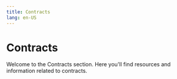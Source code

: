 ```yaml
---
title: Contracts
lang: en-US
---
```



# Contracts

Welcome to the Contracts section. Here you'll find resources and information related to contracts.

<Cards>
  <Card title="Solidity Compatibility" href="/builders/app-developers/contracts/compatibility" />
  <Card title="Contract Optimization on OP Mainnet" href="/builders/app-developers/contracts/optimization" />
  <Card title="Using OP Mainnet System Contracts" href="/builders/app-developers/contracts/system-contracts" />
</Cards>